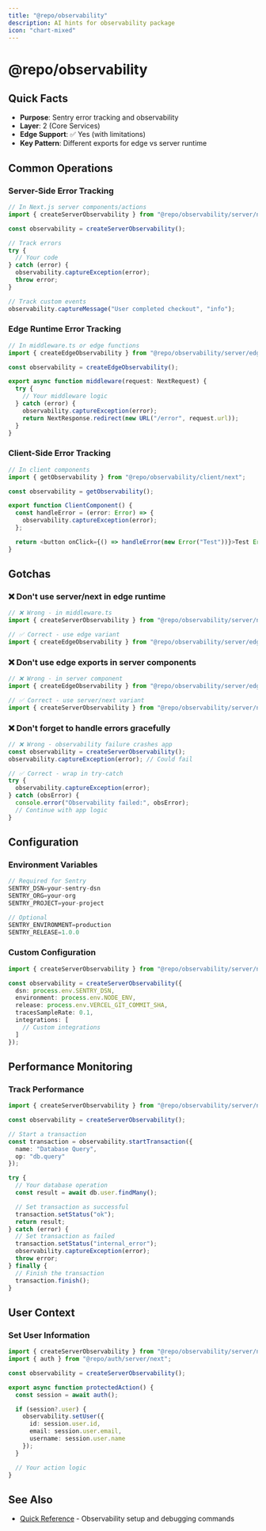 ```yaml
---
title: "@repo/observability"
description: AI hints for observability package
icon: "chart-mixed"
---
```


# @repo/observability

## Quick Facts

- **Purpose**: Sentry error tracking and observability
- **Layer**: 2 (Core Services)
- **Edge Support**: ✅ Yes (with limitations)
- **Key Pattern**: Different exports for edge vs server runtime

## Common Operations

### Server-Side Error Tracking

```typescript
// In Next.js server components/actions
import { createServerObservability } from "@repo/observability/server/next";

const observability = createServerObservability();

// Track errors
try {
  // Your code
} catch (error) {
  observability.captureException(error);
  throw error;
}

// Track custom events
observability.captureMessage("User completed checkout", "info");
```

### Edge Runtime Error Tracking

```typescript
// In middleware.ts or edge functions
import { createEdgeObservability } from "@repo/observability/server/edge";

const observability = createEdgeObservability();

export async function middleware(request: NextRequest) {
  try {
    // Your middleware logic
  } catch (error) {
    observability.captureException(error);
    return NextResponse.redirect(new URL("/error", request.url));
  }
}
```

### Client-Side Error Tracking

```typescript
// In client components
import { getObservability } from "@repo/observability/client/next";

const observability = getObservability();

export function ClientComponent() {
  const handleError = (error: Error) => {
    observability.captureException(error);
  };

  return <button onClick={() => handleError(new Error("Test"))}>Test Error</button>;
}
```

## Gotchas

### ❌ Don't use server/next in edge runtime

```typescript
// ❌ Wrong - in middleware.ts
import { createServerObservability } from "@repo/observability/server/next";

// ✅ Correct - use edge variant
import { createEdgeObservability } from "@repo/observability/server/edge";
```

### ❌ Don't use edge exports in server components

```typescript
// ❌ Wrong - in server component
import { createEdgeObservability } from "@repo/observability/server/edge";

// ✅ Correct - use server/next variant
import { createServerObservability } from "@repo/observability/server/next";
```

### ❌ Don't forget to handle errors gracefully

```typescript
// ❌ Wrong - observability failure crashes app
const observability = createServerObservability();
observability.captureException(error); // Could fail

// ✅ Correct - wrap in try-catch
try {
  observability.captureException(error);
} catch (obsError) {
  console.error("Observability failed:", obsError);
  // Continue with app logic
}
```

## Configuration

### Environment Variables

```typescript
// Required for Sentry
SENTRY_DSN=your-sentry-dsn
SENTRY_ORG=your-org
SENTRY_PROJECT=your-project

// Optional
SENTRY_ENVIRONMENT=production
SENTRY_RELEASE=1.0.0
```

### Custom Configuration

```typescript
import { createServerObservability } from "@repo/observability/server/next";

const observability = createServerObservability({
  dsn: process.env.SENTRY_DSN,
  environment: process.env.NODE_ENV,
  release: process.env.VERCEL_GIT_COMMIT_SHA,
  tracesSampleRate: 0.1,
  integrations: [
    // Custom integrations
  ]
});
```

## Performance Monitoring

### Track Performance

```typescript
import { createServerObservability } from "@repo/observability/server/next";

const observability = createServerObservability();

// Start a transaction
const transaction = observability.startTransaction({
  name: "Database Query",
  op: "db.query"
});

try {
  // Your database operation
  const result = await db.user.findMany();

  // Set transaction as successful
  transaction.setStatus("ok");
  return result;
} catch (error) {
  // Set transaction as failed
  transaction.setStatus("internal_error");
  observability.captureException(error);
  throw error;
} finally {
  // Finish the transaction
  transaction.finish();
}
```

## User Context

### Set User Information

```typescript
import { createServerObservability } from "@repo/observability/server/next";
import { auth } from "@repo/auth/server/next";

const observability = createServerObservability();

export async function protectedAction() {
  const session = await auth();

  if (session?.user) {
    observability.setUser({
      id: session.user.id,
      email: session.user.email,
      username: session.user.name
    });
  }

  // Your action logic
}
```

## See Also

- [Quick Reference](/ai-hints/quick-reference) - Observability setup and
  debugging commands
